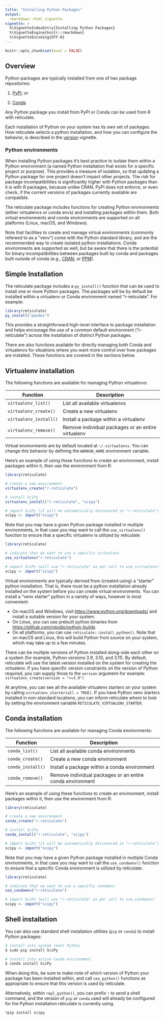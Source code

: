 ```yaml
---
title: "Installing Python Packages"
output: 
  rmarkdown::html_vignette
vignette: >
  %\VignetteIndexEntry{Installing Python Packages}
  %\VignetteEngine{knitr::rmarkdown}
  %\VignetteEncoding{UTF-8}
---
```


```r
knitr::opts_chunk$set(eval = FALSE)
```

## Overview

Python packages are typically installed from one of two package repositories:

1)  [PyPI](https://pypi.org/); or

2)  [Conda](https://conda.io/docs/)

Any Python package you install from PyPI or Conda can be used from R with reticulate.

Each installation of Python on your system has its own set of packages. How reticulate selects a python installation, and how you can configure the behavior, is described in the [version](versions.html) vignette.

### Python environments

When installing Python packages it's best practice to isolate them within a Python environment (a named Python installation that exists for a specific project or purpose). This provides a measure of isolation, so that updating a Python package for one project doesn't impact other projects. The risk for package incompatibilities is significantly higher with Python packages than it is with R packages, because unlike CRAN, PyPI does not enforce, or even check, if the current versions of packages currently available are compatible.

The reticulate package includes functions for creating Python environments (either virtualenvs or conda envs) and installing packages within them. Both virtual environments and conda environments are supported on all platforms (Linux, macOS, and Windows).

Note that facilities to create and manage virtual environments (commonly refereed to as a "venv") come with the Python standard library, and are the recommended way to create isolated python installations. Conda environments are supported as well, but be aware that there is the potential for binary incompatibilities between packages built by conda and packages built outside of conda (e.g., [CRAN](https://cran.r-project.org/), or [PPM](https://packagemanager.posit.co/)).

## Simple Installation

The reticulate package includes a `py_install()` function that can be used to install one or more Python packages. The packages will be by default be installed within a virtualenv or Conda environment named "r-reticulate". For example:

``` r
library(reticulate)
py_install("pandas")
```

This provides a straightforward high-level interface to package installation and helps encourage the use of a common default environment ("r-reticulate") across the installation of distinct Python packages.

There are also functions available for directly managing both Conda and virtualenvs for situations where you want more control over how packages are installed. These functions are covered in the sections below.

## Virtualenv installation

The following functions are available for managing Python virtualenvs:

| Function               | Description                                        |
|---------------|---------------------------------------------------------|
| `virtualenv_list()`    | List all available virtualenvs                     |
| `virtualenv_create()`  | Create a new virtualenv                            |
| `virtualenv_install()` | Install a package within a virtualenv              |
| `virtualenv_remove()`  | Remove individual packages or an entire virtualenv |

Virtual environments are by default located at `~/.virtualenvs`. You can change this behavior by defining the `WORKON_HOME` environment variable.

Here's an example of using these functions to create an environment, install packages within it, then use the environment from R:

```r
library(reticulate)

# create a new environment 
virtualenv_create("r-reticulate")

# install SciPy
virtualenv_install("r-reticulate", "scipy")

# import SciPy (it will be automatically discovered in "r-reticulate")
scipy <- import("scipy")
```

Note that you may have a given Python package installed in multiple environments, in that case you may want to call the `use_virtualenv()` function to ensure that a specific virtualenv is utilized by reticulate:

```r
library(reticulate)

# indicate that we want to use a specific virtualenv
use_virtualenv("r-reticulate")

# import SciPy (will use "r-reticulate" as per call to use_virtualenv)
scipy <- import("scipy")
```

Virtual environments are typically derived from (created using) a "starter" python installation. That is, there must be a python installation already installed on the system before you can create virtual environments. You can install a "venv starter" python in a variety of ways, however is most convenient:

-   On macOS and Windows, visit <https://www.python.org/downloads/> and install a suitable version for your system.
-   On Linux, you can use prebuilt python binaries from <https://github.com/rstudio/python-builds>
-   On all platforms, you can use `reticulate::install_python()`. Note that on macOS and Linux, this will build Python from source on your system, which may take up to a few minutes.

There can be multiple versions of Python installed along-side each other on a system (for example, Python versions 3.9, 3.10, and 3.11). By default, reticulate will use the latest version installed on the system for creating the virtualenv. If you have specific version constraints on the version of Python required, you can supply those to the `version` argument--for example: `virtualenv_create(version = ">=3.9")`

At anytime, you can see all the available virtualenv starters on your system by calling `virtualenv_starter(all = TRUE)`. If you have Python venv starters installed in non-standard locations, you can inform reticulate where to look by setting the environment variable `RETICULATE_VIRTUALENV_STARTER`.

## Conda installation

The following functions are available for managing Conda environments:

| Function          | Description                                               |
|---------------|---------------------------------------------------------|
| `conda_list()`    | List all available conda environments                     |
| `conda_create()`  | Create a new conda environment                            |
| `conda_install()` | Install a package within a conda environment              |
| `conda_remove()`  | Remove individual packages or an entire conda environment |

Here's an example of using these functions to create an environment, install packages within it, then use the environment from R:

```r
library(reticulate)

# create a new environment 
conda_create("r-reticulate")

# install SciPy
conda_install("r-reticulate", "scipy")

# import SciPy (it will be automatically discovered in "r-reticulate")
scipy <- import("scipy")
```

Note that you may have a given Python package installed in multiple Conda environments, in that case you may want to call the `use_condaenv()` function to ensure that a specific Conda environment is utilized by reticulate:

```r
library(reticulate)

# indicate that we want to use a specific condaenv
use_condaenv("r-reticulate")

# import SciPy (will use "r-reticulate" as per call to use_condaenv)
scipy <- import("scipy")
```

## Shell installation

You can also use standard shell installation utilities (`pip` or `conda`) to install Python packages:

``` bash
# install into system level Python
$ sudo pip install SciPy

# install into active Conda environment
$ conda install SciPy
```

When doing this, be sure to make note of which version of Python your package has been installed within, and call `use_python()` functions as appropriate to ensure that this version is used by reticulate.

Alternatively, within `repl_python()`, you can prefix `!` to send a shell command, and the version of `pip` or `conda` used will already be configured for the Python installation reticulate is currently using.

``` shell
!pip install scipy
```

